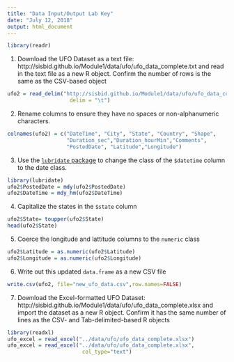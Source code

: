 ```yaml
---
title: "Data Input/Output Lab Key"
date: "July 12, 2018"
output: html_document
---
```



```r
library(readr)
```

1. Download the UFO Dataset as a text file: http://sisbid.github.io/Module1/data/ufo/ufo_data_complete.txt and read in the text file as a new R object. Confirm the number of rows is the same as the CSV-based object

```r
ufo2 = read_delim("http://sisbid.github.io/Module1/data/ufo/ufo_data_complete.txt",
                    delim = "\t")
```

2. Rename columns to ensure they have no spaces or non-alphanumeric characters. 

```r
colnames(ufo2) = c("DateTime", "City", "State", "Country", "Shape",
                   "Duration_sec","Duration_hourMin","Comments",
                   "PostedDate", "Latitude","Longitude")
```

3. Use the [`lubridate` package](https://lubridate.tidyverse.org/) to change the class of the `$datetime` column to the date class.

```r
library(lubridate)
ufo2$PostedDate = mdy(ufo2$PostedDate)
ufo2$DateTime = mdy_hm(ufo2$DateTime)

```


4. Capitalize the states in the `$state` column

```r
ufo2$State= toupper(ufo2$State)
head(ufo2$State)
```

5. Coerce the longitude and lattitude columns to the `numeric` class

```r
ufo2$Latitude = as.numeric(ufo2$Latitude)
ufo2$Longitude = as.numeric(ufo2$Longitude)
```

6. Write out this updated `data.frame` as a new CSV file

```r
write.csv(ufo2, file="new_ufo_data.csv",row.names=FALSE)
```

7. Download the Excel-formatted UFO Dataset: http://sisbid.github.io/Module1/data/ufo/ufo_data_complete.xlsx and import the dataset as a new R object. Confirm it has the same number of lines as the CSV- and Tab-delimited-based R objects

```r
library(readxl)
ufo_excel = read_excel("../data/ufo/ufo_data_complete.xlsx")
ufo_excel = read_excel("../data/ufo/ufo_data_complete.xlsx",
                        col_type="text")

```
